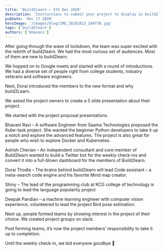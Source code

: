 ```yaml
---
title: 'Build2Learn – 5th Dec 2020'
description: 'Instructions to submit your project to display in build2learn project showcase.'
pubDate: 'Dec 17 2020'
heroImage: '/images/blog/IMG_20181013_104730.jpg'
tags: ['build2learn']
authors: ['bhavani']
---
```


After going through the wave of lockdown, the team was super excited with the rebirth of build2learn. We had the most curious set of audiences. Most of them are new to build2learn.

We hopped on to Google meets and started with a round of introductions. We had a diverse set of people right from college students, industry veterans and software engineers.

Next, Dorai introduced the members to the new format and why build2Learn.

We asked the project owners to create a 5 slide presentation about their project.

We started with the project proposal presentations.

Bhavani Ravi – A software Engineer from Saama Technologies proposed the Kube-task project. She wanted the beginner Python developers to take it up a notch and explore the advanced features. The project is also great for people who wish to explore Docker and Kubernetes.

Ashish Cherian – An independent consultant and core member of Build2learn wanted to build a Twitter bot for the weekly check-ins and convert it into a full-blown dashboard for the members of Build2learn.

Dorai Thodla – The brains behind build2learn will lead Code assistant – a meta-search code engine and his favorite Mind map creator.

Shiny – The lead of the programming club at KCG college of technology is going to lead the language popularity project

Deepak Pandian – a machine learning engineer with computer vision experience, volunteered to lead the project Bird pose estimation.

Next up, people formed teams by showing interest in the project of their choice. We created project groups on slack.

Post forming teams, it’s now the project members’ responsibility to take it up to completion.

Until the weekly check-in, we bid everyone goodbye 🙂
